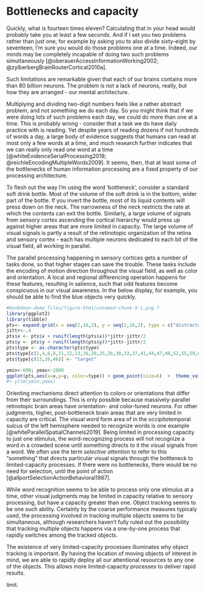 # Bottlenecks and capacity {#bottlenecks}

Quickly, what is fourteen times eleven? Calculating that in your head would probably take you at least a few seconds. And if I set you two problems rather than just one, for example by asking you to also divide sixty-eight by seventeen, I'm sure you would do those problems one at a time. Indeed, our minds may be completely incapable of doing two such problems simultaneously [@oberauerAccessInformationWorking2002; @zylberbergBrainRouterCortical2010a].

Such limitations are remarkable given that each of our brains contains more than 80 billion neurons. The problem is not a lack of neurons, really, but how they are arranged - our mental architecture.

Multiplying and dividing two-digit numbers feels like a rather abstract problem, and not something we do each day. So you might think that if we were doing lots of such problems each day, we could do more than one at a time. This is probably wrong - consider that a task we do have daily practice with is reading. Yet despite years of reading dozens if not hundreds of words a day, a large body of evidence suggests that humans can read at most only a few words at a time, and much research further indicates that we can really only read *one* word at a time [@whiteEvidenceSerialProcessing2018; @reichleEncodingMultipleWords2009]. It seems, then, that at least some of the bottlenecks of human information processing are a fixed property of our processing architecture.

To flesh out the way I'm using the word 'bottleneck', consider a standard soft drink bottle. Most of the volume of the soft drink is in the bottom, wider part of the bottle. If you invert the bottle, most of its liquid contents will press down on the  neck. The narrowness of the neck restricts the rate at which the contents can exit the bottle. Similarly, a large volume of signals from sensory cortex ascending the cortical hierarchy would press up against higher areas that are more limited in capacity. The large volume of visual signals is partly a result of the retinotopic organization of the retina and sensory cortex - each has multiple neurons dedicated to each bit of the visual field, all working in parallel. 

The parallel processing happening in sensory cortices gets a number of tasks done, so that higher stages can save the trouble. These tasks include the encoding of motion direction throughout the visual field, as well as color and orientation. A local and regional differencing operation happens for these features, resulting in salience, such that odd features become conspicuous in our visual awareness. In the below display, for example, you should be able to find the blue objects very quickly.

```r
#bookdown-demo_files/figure-html/unnamed-chunk-9-1.png ?
library(ggplot2)
library(tibble)
pts<- expand.grid(x = seq(2,16,2), y = seq(2,16,2), type = c("distractor"))
jittr<-.4
pts$x <- pts$x + runif(length(pts$x))*jittr-jittr/2
pts$y <- pts$y + runif(length(pts$y))*jittr-jittr/2
pts$type <- as.character(pts$type)
pts$type[c(1,4,6,8,11,12,13,16,20,25,26,30,33,37,41,44,47,48,52,55,59,60)] <- "distractor2"
pts$type[c(13,26,46)] <- "target"

ymin<-600; ymax<-2000
ggplot(pts,aes(x=x,y=y, color=type)) + geom_point(size=6)  +  theme_void() + theme(legend.position = "none")
#+ ylim(ymin,ymax)
```

Orienting mechanisms direct attention to colors or orientations that differ from their surroundings. This is only possible because massively-parallel retinotopic brain areas have orientation- and color-tuned neurons. For other judgments, higher, post-bottleneck brain areas that are very limited in capacity are critical. The visual word form area of in the occipitotemporal sulcus of the left hemisphere needed to recognize words is one example [@whiteParallelSpatialChannels2019]. Being limited in processing capacity to just one stimulus, the word-recognizing process will not recognize a word in a crowded scene until something directs to it the visual signals from a word. We often use the term *selective attention* to refer to this "something" that directs particular visual signals through the bottleneck to limited-capacity processes. <!--Different visual abilities seem to have different capacities, and it is not at all clear that a common selective attention process is responsible for gating all of their inputs.--> If there were no bottlenecks, there would be no need for selection, until the point of action [@allportSelectionActionBehavioral1987].

While word recognition seems to be able to process only one stimulus at a time, other visual judgments may be limited in capacity relative to sensory processing, but have a capacity greater than one. Object tracking seems to be one such ability. Certainly by the coarse performance measures typicaly used, the processing involved in tracking multiple objects seems to be simultaneous, although researchers haven't fully ruled out the possibility that tracking multiple objects happens via a one-by-one process that rapidly switches among the tracked objects.

The existence of very limited-capacity processes illuminates why object tracking is important. By having the location of moving objects of interest in mind, we are able to rapidly deploy all our attentional resources to any one of the objects. This allows more limited-capacity processes to deliver rapid results. <!-- seems to be necessary to, for example, make fine shape discriminations or recognize a word.-->

<!--A major misconception about object tracking has become widespread, and it relates to the nature of tracking's capacity--> limit. <!--See the next section.-->

<!--CROSS-CHECK WITH PSYC2016 TEXT
@duncanSelectiveAttentionOrganization1984 was interested in how many objects we can process at a time. He found that accuracy for making a simple visual judgment about an object was much worse when one needed to simultaneously make a judgment about another. For example, participants were asked to judge whether a briefly-presented rectangle was small or large and also judge whether a simultaneously presented line was dotted or dashed. Performance was worse FOR the two-object condition even in comparison to a single-object condition where two judgments also needed to be made. The participants had to make either two judgments about a single object or one judgment about one object and the second judgment about a different object. To Duncan, his finding that performance was substantially worse in the two-object condition indicated the existence of a bottleneck at a stage that processes objects. He wrote that 

> Findings support a view in which parallel, preattentive processes serve to segment the field into separate objects, followed by a process of focal attention that deals with only one object at a time.

This conclusion was an over-reach. Performance was better than one would expect if only one object were processed, unlike what has been found for word processing. Duncan could explain that by saying that the presentation time was adequate for focal attention to, on *some* trials, process more than one object. Alternatively, however, it may be that the relevant processes *can* handle two objects at a time, but they do so more poorly than for one object. Work that credibly claims that a visual ability is truly limited to one object at a time is hard to find; the reading of words may be an exception.-->



